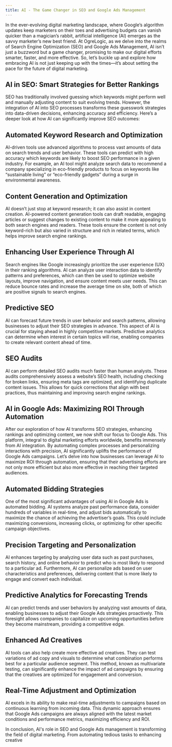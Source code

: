 ```yaml
---
title: AI - The Game Changer in SEO and Google Ads Management
---
```


In the ever-evolving digital marketing landscape, where Google’s algorithm updates keep marketers on their toes and advertising budgets can vanish quicker than a magician’s rabbit, artificial intelligence (AI) emerges as the savvy marketer’s new best friend. At OgreLogic, as we delve into the realms of Search Engine Optimization (SEO) and Google Ads Management, AI isn’t just a buzzword but a game changer, promising to make our digital efforts smarter, faster, and more effective. So, let’s buckle up and explore how embracing AI is not just keeping up with the times—it’s about setting the pace for the future of digital marketing.

<h2>AI in SEO: Smart Strategies for Better Rankings</h2>

SEO has traditionally involved guessing which keywords might perform well and manually adjusting content to suit evolving trends. However, the integration of AI into SEO processes transforms these guesswork strategies into data-driven decisions, enhancing accuracy and efficiency. Here’s a deeper look at how AI can significantly improve SEO outcomes:

<h2>Automated Keyword Research and Optimization</h2>

AI-driven tools use advanced algorithms to process vast amounts of data on search trends and user behavior. These tools can predict with high accuracy which keywords are likely to boost SEO performance in a given industry. For example, an AI tool might analyze search data to recommend a company specializing in eco-friendly products to focus on keywords like “sustainable living” or “eco-friendly gadgets” during a surge in environmental awareness.

<h2>Content Generation and Optimization</h2>

AI doesn’t just stop at keyword research; it can also assist in content creation. AI-powered content generation tools can draft readable, engaging articles or suggest changes to existing content to make it more appealing to both search engines and readers. These tools ensure the content is not only keyword-rich but also varied in structure and rich in related terms, which helps improve search engine rankings.

<h2>Enhancing User Experience Through AI</h2>

Search engines like Google increasingly prioritize the user experience (UX) in their ranking algorithms. AI can analyze user interaction data to identify patterns and preferences, which can then be used to optimize website layouts, improve navigation, and ensure content meets user needs. This can reduce bounce rates and increase the average time on site, both of which are positive signals to search engines.

<h2>Predictive SEO</h2>

AI can forecast future trends in user behavior and search patterns, allowing businesses to adjust their SEO strategies in advance. This aspect of AI is crucial for staying ahead in highly competitive markets. Predictive analytics can determine when interest in certain topics will rise, enabling companies to create relevant content ahead of time.

<h2>SEO Audits</h2>

AI can perform detailed SEO audits much faster than human analysts. These audits comprehensively assess a website’s SEO health, including checking for broken links, ensuring meta tags are optimized, and identifying duplicate content issues. This allows for quick corrections that align with best practices, thus maintaining and improving search engine rankings.

<h2>AI in Google Ads: Maximizing ROI Through Automation</h2>

After our exploration of how AI transforms SEO strategies, enhancing rankings and optimizing content, we now shift our focus to Google Ads. This platform, integral to digital marketing efforts worldwide, benefits immensely from AI integration. By automating complex processes and personalizing interactions with precision, AI significantly uplifts the performance of Google Ads campaigns. Let’s delve into how businesses can leverage AI to maximize ROI through automation, ensuring that their advertising efforts are not only more efficient but also more effective in reaching their targeted audiences.

<h2>Automated Bidding Strategies</h2>

One of the most significant advantages of using AI in Google Ads is automated bidding. AI systems analyze past performance data, consider hundreds of variables in real-time, and adjust bids automatically to maximize the chance of achieving the advertiser’s goals. This could include maximizing conversions, increasing clicks, or optimizing for other specific campaign objectives.

<h2>Precision Targeting and Personalization</h2>

AI enhances targeting by analyzing user data such as past purchases, search history, and online behavior to predict who is most likely to respond to a particular ad. Furthermore, AI can personalize ads based on user characteristics and preferences, delivering content that is more likely to engage and convert each individual.

<h2>Predictive Analytics for Forecasting Trends</h2>

AI can predict trends and user behaviors by analyzing vast amounts of data, enabling businesses to adjust their Google Ads strategies proactively. This foresight allows companies to capitalize on upcoming opportunities before they become mainstream, providing a competitive edge.

<h2>Enhanced Ad Creatives</h2>

AI tools can also help create more effective ad creatives. They can test variations of ad copy and visuals to determine what combination performs best for a particular audience segment. This method, known as multivariate testing, can significantly enhance the impact of ad campaigns by ensuring that the creatives are optimized for engagement and conversion.

<h2>Real-Time Adjustment and Optimization</h2>

AI excels in its ability to make real-time adjustments to campaigns based on continuous learning from incoming data. This dynamic approach ensures that Google Ads campaigns are always aligned with the latest market conditions and performance metrics, maximizing efficiency and ROI.

In conclusion, AI's role in SEO and Google Ads management is transforming the field of digital marketing. From automating tedious tasks to enhancing creative
